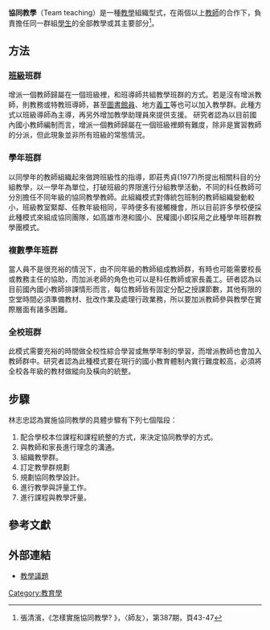 {{Expand |time=2009-09-01T15:57:23+00:00 }}
'''協同教學'''（Team teaching）是一種[[教學|教學]]組織型式，在兩個以上[[教師|教師]]的合作下，負責擔任同一群組[[學生|學生]]的全部教學或其主要部分<ref>張清濱，《怎樣實施協同教學? 》，〈師友〉，第387期，頁43-47</ref>。

==方法==
===[[班級|班級]]班群===
增派一個教師歸屬在一個班級裡，和班導師共組教學班群的方式。若是沒有增派教師，則教務或特教班導師，甚至[[圖書館員|圖書館員]]、地方[[義工|義工]]等也可以加入教學群。此種方式以班級導師為主導，再另外增加教學助理員來提供支援。 
研究者認為以目前國內國小教師編制而言，增派一個教師歸屬在一個班級裡頗有難度，除非是實習教師的分派，但此現象並非所有班級的常態情況。

===學年班群===
以同學年的教師組織起來做跨班級性的指導，即莊秀貞(1977)所提出相關科目的分組教學，以一學年為單位，打破班級的界限進行分組教學活動，不同的科任教師可分別擔任不同年級的協同教學教師。此組織模式對傳統包班制的教師組織變動較小，班級教室緊鄰、任教年級相同，平時便多有接觸機會，所以目前許多學校便採此種模式來組成協同團隊，如高雄市港和國小、民權國小即採用之此種學年班群教學團模式。

===複數學年班群===
當人員不是很充裕的情況下，由不同年級的教師組成教師群，有時也可能需要校長或教務主任的協助，而加派老師的角色也可以是科任教師或家長義工。研者認為以目前國內國小教師排課情形而言，每位教師皆有固定分配之授課節數，其他有限的空堂時間必須準備教材、批改作業及處理行政業務，所以要加派教師參與教學在實際層面有諸多困難。

===全校班群===
此模式需要充裕的時間做全校性綜合學習或無學年制的學習，而增派教師也會加入教師群中。研究者認為此種模式要在現行的國小教育體制內實行難度較高，必須將全校各年級的教材做縱向及橫向的統整。

==步驟==
林志忠認為實施協同教學的具體步驟有下列七個階段：
#配合學校本位課程和課程統整的方式，來決定協同教學的方式。
#與教師和家長進行理念的溝通。
#組織教學群。
#訂定教學群規劃
#規劃協同教學設計。
#進行教學與評量工作。
#進行課程與教學評量。

==參考文獻==
<div class="references-small">
<references></references>
</div>

==外部連結==
*[https://web.archive.org/web/20070318044759/http://vschool.scu.edu.tw/Class02/Content.asp?Data_Code=376 教學議題]

[[Category:教育學|Category:教育學]]